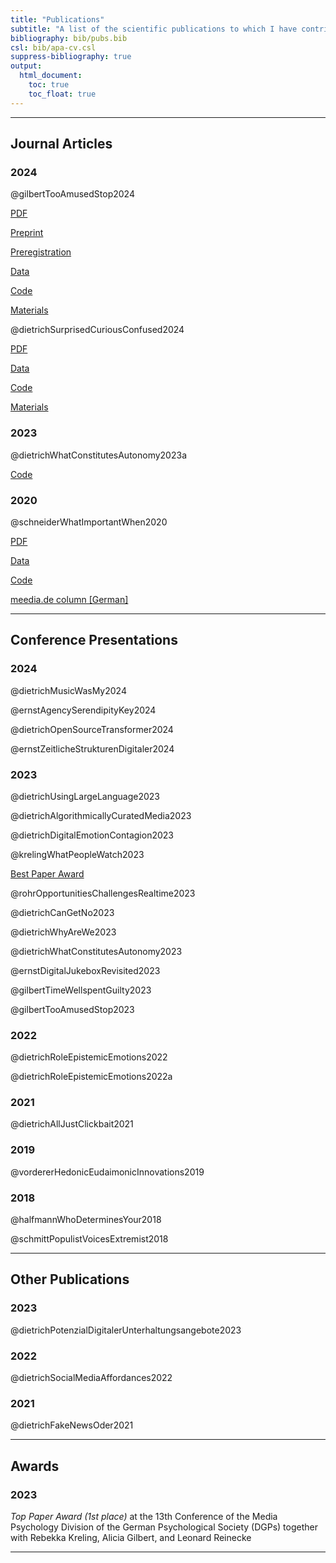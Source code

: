 ```yaml
---
title: "Publications"
subtitle: "A list of the scientific publications to which I have contributed"
bibliography: bib/pubs.bib
csl: bib/apa-cv.csl
suppress-bibliography: true
output:
  html_document:
    toc: true
    toc_float: true
---
```


***

:::: {#pubs}

## Journal Articles

### 2024

<!----------------------------------------------------------------------------->

@gilbertTooAmusedStop2024

::: paper-info

[[<i class="ai ai-closed-access"></i> PDF](
https://doi.org/10.1093/joc/jqae023)]{}

[[<i class="ai ai-open-access"></i> Preprint](
https://osf.io/preprints/psyarxiv/2xnku/)]{}

[[<i class="ai ai-preregistered"></i> Preregistration](
https://osf.io/zujda)]{}

[[<i class="ai ai-open-data"></i> Data](
https://osf.io/p5qzc/)]{}

[[<i class="fas fa-code"></i> Code</a>](
https://osf.io/p5qzc/)]{}

[[<i class="ai ai-open-materials"></i> Materials](
https://osf.io/p5qzc/)]{}

:::

<!----------------------------------------------------------------------------->

@dietrichSurprisedCuriousConfused2024

::: paper-info

[[<i class="ai ai-closed-access"></i> PDF](
https://doi.org/10.1080/15213269.2023.2236939)]{}

[[<i class="ai ai-open-data"></i> Data](
https://osf.io/82gqu/)]{}

[[<i class="fas fa-code"></i> Code</a>](
https://osf.io/82gqu/)]{}

[[<i class="ai ai-open-materials"></i> Materials](
https://osf.io/82gqu/)]{}

:::

### 2023

<!----------------------------------------------------------------------------->

@dietrichWhatConstitutesAutonomy2023a

::: paper-info

[[<i class="fas fa-code"></i> Code</a>](
https://osf.io/t3dpj/)]{}

:::


<!----------------------------------------------------------------------------->

### 2020

@schneiderWhatImportantWhen2020

::: paper-info

[[<i class="ai ai-open-access"></i> PDF](
files/paper/schneider_domahidi_dietrich_2020.pdf)]{}

[[<i class="ai ai-open-data"></i> Data](
https://osf.io/pqnk6/)]{}

[[<i class="fas fa-code"></i> Code</a>](
https://osf.io/pqnk6/)]{}

[[<i class="fas fa-newspaper"></i> meedia.de column [German]](
https://meedia.de/2021/03/15/ja-nice-wie-junge-menschen-auf-filme-schauen/)]{}

:::

<!----------------------------------------------------------------------------->

***

## Conference Presentations

### 2024

<!----------------------------------------------------------------------------->

@dietrichMusicWasMy2024

<!----------------------------------------------------------------------------->

@ernstAgencySerendipityKey2024

<!----------------------------------------------------------------------------->

@dietrichOpenSourceTransformer2024

<!----------------------------------------------------------------------------->

@ernstZeitlicheStrukturenDigitaler2024

<!----------------------------------------------------------------------------->

### 2023

<!----------------------------------------------------------------------------->

@dietrichUsingLargeLanguage2023

<!----------------------------------------------------------------------------->

@dietrichAlgorithmicallyCuratedMedia2023

<!----------------------------------------------------------------------------->

@dietrichDigitalEmotionContagion2023

<!----------------------------------------------------------------------------->

@krelingWhatPeopleWatch2023

::: paper-info

[[<i class="fas fa-trophy"></i> Best Paper Award](
https://www.ifp.uni-mainz.de/2023/10/19/best-research-report-fuer-das-team-medienpsychologie/)]{}

:::

<!----------------------------------------------------------------------------->

@rohrOpportunitiesChallengesRealtime2023

<!----------------------------------------------------------------------------->

@dietrichCanGetNo2023

<!----------------------------------------------------------------------------->

@dietrichWhyAreWe2023

<!----------------------------------------------------------------------------->

@dietrichWhatConstitutesAutonomy2023

<!----------------------------------------------------------------------------->

@ernstDigitalJukeboxRevisited2023

<!----------------------------------------------------------------------------->

@gilbertTimeWellspentGuilty2023

<!----------------------------------------------------------------------------->

@gilbertTooAmusedStop2023

<!----------------------------------------------------------------------------->

### 2022

@dietrichRoleEpistemicEmotions2022

<!----------------------------------------------------------------------------->

@dietrichRoleEpistemicEmotions2022a

<!----------------------------------------------------------------------------->

### 2021

@dietrichAllJustClickbait2021

<!----------------------------------------------------------------------------->

### 2019

@vordererHedonicEudaimonicInnovations2019

<!----------------------------------------------------------------------------->

### 2018

@halfmannWhoDeterminesYour2018

<!----------------------------------------------------------------------------->

@schmittPopulistVoicesExtremist2018

<!----------------------------------------------------------------------------->

***

## Other Publications

### 2023

@dietrichPotenzialDigitalerUnterhaltungsangebote2023

<!----------------------------------------------------------------------------->

### 2022

@dietrichSocialMediaAffordances2022

<!----------------------------------------------------------------------------->

### 2021

@dietrichFakeNewsOder2021

<!----------------------------------------------------------------------------->

***

## Awards

### 2023

*Top Paper Award (1st place)* at the 13th Conference of the Media Psychology Division of the German Psychological Society (DGPs) together with Rebekka Kreling, Alicia Gilbert, and Leonard Reinecke

***

::::

<script src="styles/highlight_name.js"></script>
